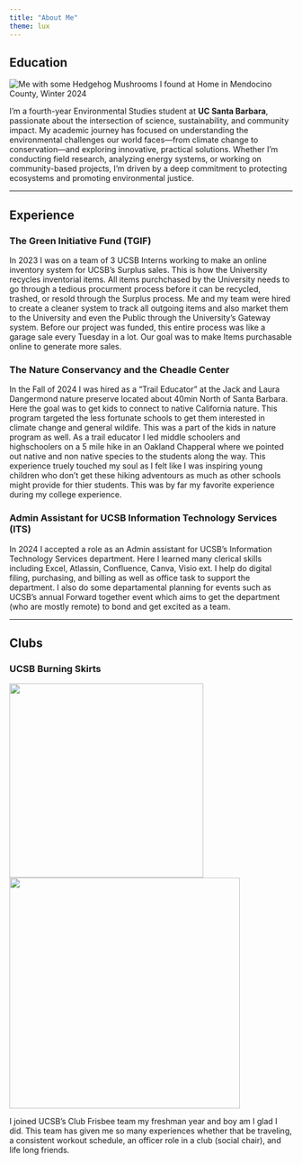 ```yaml
---
title: "About Me"
theme: lux
---
```


## 

## Education

![](images/Screenshot 2025-06-10 at 4.12.17 PM.jpg){alt="Me with some Hedgehog Mushrooms I found at Home in Mendocino County, Winter 2024" group="Hobbies" fig-align="center"}

I'm a fourth-year Environmental Studies student at **UC Santa Barbara**, passionate about the intersection of science, sustainability, and community impact. My academic journey has focused on understanding the environmental challenges our world faces—from climate change to conservation—and exploring innovative, practical solutions. Whether I'm conducting field research, analyzing energy systems, or working on community-based projects, I’m driven by a deep commitment to protecting ecosystems and promoting environmental justice.

------------------------------------------------------------------------

## Experience

### The Green Initiative Fund (TGIF)

In 2023 I was on a team of 3 UCSB Interns working to make an online inventory system for UCSB's Surplus sales. This is how the University recycles inventorial items. All items purchchased by the University needs to go through a tedious procurment process before it can be recycled, trashed, or resold through the Surplus process. Me and my team were hired to create a cleaner system to track all outgoing items and also market them to the University and even the Public through the University's Gateway system. Before our project was funded, this entire process was like a garage sale every Tuesday in a lot. Our goal was to make Items purchasable online to generate more sales.

### The Nature Conservancy and the Cheadle Center

In the Fall of 2024 I was hired as a "Trail Educator" at the Jack and Laura Dangermond nature preserve located about 40min North of Santa Barbara. Here the goal was to get kids to connect to native California nature. This program targeted the less fortunate schools to get them interested in climate change and general wildife. This was a part of the kids in nature program as well. As a trail educator I led middle schoolers and highschoolers on a 5 mile hike in an Oakland Chapperal where we pointed out native and non native species to the students along the way. This experience truely touched my soul as I felt like I was inspiring young children who don't get these hiking adventours as much as other schools might provide for thier students. This was by far my favorite experience during my college experience.

### Admin Assistant for UCSB Information Technology Services (ITS)

In 2024 I accepted a role as an Admin assistant for UCSB's Information Technology Services department. Here I learned many clerical skills including Excel, Atlassin, Confluence, Canva, Visio ext. I help do digital filing, purchasing, and billing as well as office task to support the department. I also do some departamental planning for events such as UCSB's annual Forward together event which aims to get the department (who are mostly remote) to bond and get excited as a team.

------------------------------------------------------------------------

## Clubs

### UCSB Burning Skirts 

![](Fris 3.jpg){width="345"}![](Fris_1.JPG){width="410"}

I joined UCSB's Club Frisbee team my freshman year and boy am I glad I did. This team has given me so many experiences whether that be traveling, a consistent workout schedule, an officer role in a club (social chair), and life long friends.
